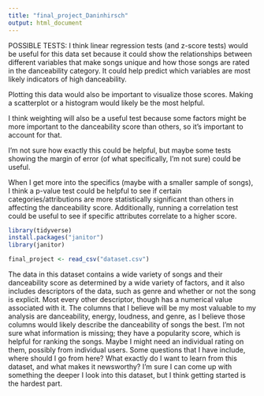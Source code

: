 ```yaml
---
title: "final_project_Daninhirsch"
output: html_document
---
```



POSSIBLE TESTS:
I think linear regression tests (and z-score tests) would be useful for this data set because it could show the relationships between different variables that make songs unique and how those songs are rated in the danceability category. It could help predict which variables are most likely indicators of high danceability.

Plotting this data would also be important to visualize those scores. Making a scatterplot or a histogram would likely be the most helpful.

I think weighting will also be a useful test because some factors might be more important to the danceability score than others, so it's important to account for that.

I'm not sure how exactly this could be helpful, but maybe some tests showing the margin of error (of what specifically, I'm not sure) could be useful.

When I get more into the specifics (maybe with a smaller sample of songs), I think a p-value test could be helpful to see if certain categories/attributions are more statistically significant than others in affecting the danceability score. Additionally, running a correlation test could be useful to see if specific attributes correlate to a higher score.



```r
library(tidyverse)
install.packages("janitor")
library(janitor)
```
```r
final_project <- read_csv("dataset.csv")
```

The data in this dataset contains a wide variety of songs and their danceability score as determined by a wide variety of factors, and it also includes descriptors of the data, such as genre and whether or not the song is explicit. Most every other descriptor, though has a numerical value associated with it. The columns that I believe will be my most valuable to my analysis are danceability, energy, loudness, and genre, as I believe those columns would likely describe the danceability of songs the best. I'm not sure what information is missing; they have a popularity score, which is helpful for ranking the songs. Maybe I might need an individual rating on them, possibly from individual users. Some questions that I have include, where should I go from here? What exactly do I want to learn from this dataset, and what makes it newsworthy? I'm sure I can come up with something the deeper I look into this dataset, but I think getting started is the hardest part.

